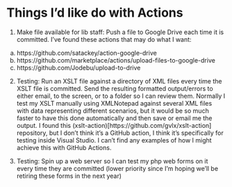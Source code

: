 # Things I'd like do with Actions
1. Make file available for lib staff: Push a file to Google Drive each time it is committed. I've found these actions that may do what I want:
a. https://github.com/satackey/action-google-drive
b. https://github.com/marketplace/actions/upload-files-to-google-drive
c. https://github.com/Jodebu/upload-to-drive

2. Testing: Run an XSLT file against a directory of XML files every time the XSLT file is committed. Send the resulting formatted output/errors to either email, to the screen, or to a folder so I can review them.
Normally I test my XSLT manually using XMLNotepad against several XML files with data representing different scenarios, but it would be so much faster to have this done automatically and then save or email me the output.
I found this (xslt-action)[https://github.com/gvlx/xslt-action] repository, but I don't think it's a GitHub action, I think it's specifically for testing inside Visual Studio.
I can't find any examples of how I might achieve this with GitHub Actions.

3. Testing: Spin up a web server so I can test my php web forms on it every time they are committed (lower priority since I'm hoping we'll be retiring these forms in the next year)

